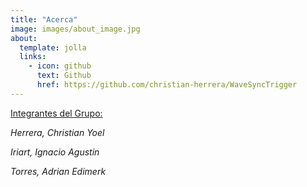 ```yaml
---
title: "Acerca"
image: images/about_image.jpg
about:
  template: jolla
  links:
    - icon: github
      text: Github
      href: https://github.com/christian-herrera/WaveSyncTrigger
---
```


[Integrantes del Grupo:]{.underline}

*Herrera, Christian Yoel*

*Iriart, Ignacio Agustin*

*Torres, Adrian Edimerk*
